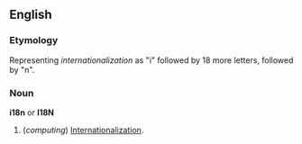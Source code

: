 ==English==
===Etymology===
Representing ''internationalization'' as "i" followed by 18 more letters, followed by "n".

===Noun===
'''i18n''' or '''I18N'''

#(''computing'') [[Internationalization]].